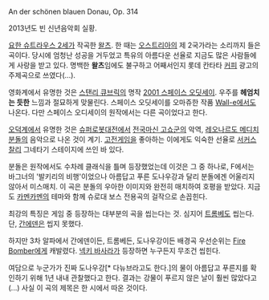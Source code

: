 An der schönen blauen Donau, Op. 314

{{{#!html
<object width="560" height="315"><param name="movie" value="http://www.youtube.com/v/ZN4mHorOImE?hl=ko_KR&amp;version=3&amp;rel=0"></param><param name="allowFullScreen" value="true"></param><param name="allowscriptaccess" value="always"></param><embed src="http://www.youtube.com/v/ZN4mHorOImE?hl=ko_KR&amp;version=3&amp;rel=0" type="application/x-shockwave-flash" width="560" height="315" allowscriptaccess="always" allowfullscreen="true"></embed></object> }}}

2013년도 빈 신년음악회 실황.

[[요한 슈트라우스 2세]]가 작곡한 [[왈츠]]. 한 때는 [[오스트리아]]의 제 2국가라는 소리까지 들은 곡이다. 당시에 엄청난 성공을 거두었고 특유의 아름다운 선율로 지금도 많은 사람들에게 사랑을 받고 있다. 명백한 '''왈츠'''임에도 불구하고 어째서인지 롯데 칸타타 [[커피]] 광고의 주제곡으로 쓰였다(...).

영화계에서 유명한 것은 [[스탠리 큐브릭]]의 명작 [[2001 스페이스 오딧세이]]. 우주를 '''헤엄치는 듯한''' 느낌과 절묘하게 맞물린다. 스페이스 오딧세이를 오마쥬한 작품 [[Wall-e]]에서도 나온다. 다만 스페이스 오디세이의 원작에서는 다른 곡이었다고 한다.

{{{#!html
<object width="560" height="315"><param name="movie" value="http://www.youtube.com/v/UqOOZux5sPE?hl=ko_KR&amp;version=3&amp;rel=0"></param><param name="allowFullScreen" value="true"></param><param name="allowscriptaccess" value="always"></param><embed src="http://www.youtube.com/v/UqOOZux5sPE?hl=ko_KR&amp;version=3&amp;rel=0" type="application/x-shockwave-flash" width="560" height="315" allowscriptaccess="always" allowfullscreen="true"></embed></object> }}}

[[오덕계]]에서 유명한 것은 [[슈퍼로봇대전]]에서 [[전국마신 고쇼군]]의 악역, [[레오나르도 메디치 분돌]]의 음악으로 나온 것이 계기. [[고전게임]]을 좋아하는 이에게도 익숙한 선율로 [[서커스 찰리]] 그네타기 스테이지에 쓰인 바 있다.

분돌은 원작에서도 수차례 클래식을 틀며 등장했었는데 이것은 그 중 하나로, F에서는 바그너의 '발키리의 비행'이었으나 아름답고 푸른 도나우강과 달리 분돌에겐 어울리지 않아서 미스매치. 이 곡은 분돌의 우아한 이미지와 완전히 매치하여 호평을 받았다. 지금도 [[카멘카멘]]의 테마와 함께 슈로대 보스 전용곡의 걸작으로 손꼽힌다.

최강의 특징은 게임 중 등장하는 대부분의 곡을 씹는다는 것. 심지어 [[트롬베]]도 씹는다. 단, [[간에덴]]은 씹지 못했다.

하지만 3차 알파에서 간에덴이든, 트롬베든, 도나우강이든 배경곡 우선순위는 [[Fire Bomber]]에게 캐발렸다. [[넥키 바사라]]가 등장하면 누구든지 무조건 씹힌다.

여담으로 누군가가 진짜 도나우강[* 다뉴브라고도 한다.]의 물이 아름답고 푸른지를 확인하기 위해 1년 내내 관찰했다고 한다. 결과는 강물이 푸르지 않은 날이 훨씬 많았다고(...) 사실 이 곡의 제목은 한 시에서 따온 것이다.
